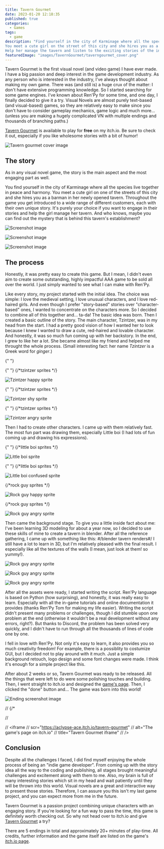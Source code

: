 ```yaml
---
title: Tavern Gourmet
date: 2023-01-20 12:18:35
published: true
categories:
  - Games
tags:
  - game
description: "Find yourself in the city of Karminage where all the species live together in peace and harmony.
You meet a cute girl on the street of this city and she hires you as a barman in her newly opened tavern.
Help her manage the tavern and listen to the exciting stories of the inhabitants of this city!"
featuredImage: "images/TavernGourmet/taverngourmet_cover.png"
---
```


Tavern Gourmet is the first visual novel (and video game) I have ever made. I have a big passion and deep interest in the game development industry. As any person who is interested in the industry, I've always thought about making my own game.
There was (and still is) a huge crux of the matter: I don't have extensive programming knowledge. So I started searching for some game engines.
I've known about Ren'Py for some time, and one day, I finally decided to give it a try. Visual Novels are almost purely text-based (and visual-based) games, so they are relatively easy to make since you don't have to consider gameplay mechanics, game logic and much more... (unless you are making a hugely complicated VN with multiple endings and thousands of branching paths.)

[Tavern Gourmet](https://aclypse-ace.itch.io/tavern-gourmet) is available to play for **free** on my itch.io. Be sure to check it out, especially if you like wholesome stories with a bit of humor!

<div class="image-container">
  <p>
    <img
      src="images/TavernGourmet/taverngourmet_cover.png"
      alt="Tavern gourmet cover image"
      title="Tavern gourmet cover image"
    />
  </p>
</div>

## The story

As in any visual novel game, the story is the main aspect and the most engaging part as well.

You find yourself in the city of Karminage where all the species live together in peace and harmony.
You meet a cute girl on one of the streets of this city and she hires you as a barman in her newly opened tavern. Throughout the game you get introduced to a wide range of different customers, each with their own unique story.
It's purely your choice if you want to engage in their stories and help the girl manage her tavern. And who knows, maybe you can find out the mystery that is behind this tavern's establishment?

<div class="image-container">
  <p>
    <img
      src="images/TavernGourmet/tavern-gourmet-screenshot-1.jpg"
      alt="Screenshot image"
      title="Tavern Gourmet screenshot"
    />
  </p>
</div>
<div class="image-container">
  <p>
    <img
      src="images/TavernGourmet/tavern-gourmet-screenshot-3.jpg"
      alt="Screenshot image"
      title="Tavern Gourmet screenshot"
    />
  </p>
</div>
<div class="image-container">
  <p>
    <img
      src="images/TavernGourmet/tavern-gourmet-screenshot-4.jpg"
      alt="Screenshot image"
      title="Tavern Gourmet screenshot"
    />
  </p>
</div>

## The process

Honestly, it was pretty easy to create this game. But I mean, I didn't even aim to create some outstanding, highly impactful AAA game to be sold all over the world. I just simply wanted to see what I can make with Ren'Py.

Like every story, my project started with the initial idea. The choice was simple: I love the medieval setting, I love unusual characters, and I love red-haired girls. And even though I prefer "story-based" stories over "character-based" ones, I wanted to concentrate on the characters more. So I decided to combine all of this together and... ta-da! The basic idea was born.
Then I created a basic outline of the story. The main character, Tzintzer, was in my head from the start. I had a pretty good vision of how I wanted her to look because I knew I wanted to draw a cute, red-haired and lovable character. And honestly, it was so much fun coming up with her backstory. In the end, I grew to like her a lot. She became almost like my friend and helped me throught the whole process. (Small interesting fact: her name _Tzintzer_ is a Greek word for _ginger_.)

{" "}

<div class="image-container">
  {" "}
  {/*tzintzer sprites */}
  <p>
    <img
      src="images/TavernGourmet/tzintzer-happy.png"
      alt="Tzintzer happy sprite"
      title="Tzintzer happy sprite"
    />
  </p>
</div>
<div class="image-container">
  {" "}
  {/*tzintzer sprites */}
  <p>
    <img
      src="images/TavernGourmet/tzintzer-shy.png"
      alt="Tzintzer shy sprite"
      title="Tzintzer shy sprite"
    />
  </p>
</div>
<div class="image-container">
  {" "}
  {/*tzintzer sprites */}
  <p>
    <img
      src="images/TavernGourmet/tzintzer-angry.png"
      alt="Tzintzer angry sprite"
      title="Tzintzer angry sprite"
    />
  </p>
</div>

Then I had to create other characters. I came up with them relatively fast. The most fun part was drawing them, especially Little boi (I had lots of fun coming up and drawing his expressions).

<div class="image-container">
  {" "}
  {/*little boi sprites */}
  <p>
    <img
      src="images/TavernGourmet/boi-neutral.png"
      alt="Little boi sprite"
      title="Little boi sprite"
    />
  </p>
</div>
<div class="image-container">
  {" "}
  {/*little boi sprites */}
  <p>
    <img
      src="images/TavernGourmet/boi-confused.png"
      alt="Little boi confused sprite"
      title="Little boi confused sprite"
    />
  </p>
</div>

<div class="image-container">
  {/*rock guy sprites */}
  <p>
    <img
      src="images/TavernGourmet/rockguy-happy.png"
      alt="Rock guy happy sprite"
      title="Rock guy happy sprite"
    />
  </p>
</div>
<div class="image-container">
  {/*rock guy sprites */}
  <p>
    <img
      src="images/TavernGourmet/rockguy-angry.png"
      alt="Rock guy angry sprite"
      title="Rock guy angry sprite"
    />
  </p>
</div>

Then came the background stage. To give you a little inside fact about me: I've been learning 3D modeling for about a year now, so I decided to use these skills of mine to create a tavern in blender. After all the reference gathering, I came up with something like this:
#/blender tavern renders#/
I still have a lot to learn in 3D, but I'm relatively pleased with the final result. I especially like all the textures of the walls (I mean, just look at them! so yummy!).

<div class="image-container">
  <p>
    <img
      src="images/TavernGourmet/texture-detail.jpg"
      alt="Rock guy angry sprite"
      title="Rock guy angry sprite"
    />
  </p>
</div>
<div class="image-container">
  <p>
    <img
      src="images/TavernGourmet/bottles-detail.jpg"
      alt="Rock guy angry sprite"
      title="Rock guy angry sprite"
    />
  </p>
</div>
<div class="image-container">
  <p>
    <img
      src="images/TavernGourmet/chair-detail.jpg"
      alt="Rock guy angry sprite"
      title="Rock guy angry sprite"
    />
  </p>
</div>

After all the assets were ready, I started writing the script. Ren'Py language is based on Python (how surprising), and honestly, it was really easy to learn. Especially with all the in-game tutorials and online documentation it provides (thanks Ren'Py Tom for making my life easier). Writing the script didn't present many problems or challenges, though I did stumble upon one problem at the end (otherwise it wouldn't be a real development without any errors, right?). But thanks to Discord, the problem has been solved very quickly, and I didn't have to run through all the thousands of lines of code one by one.

I fell in love with Ren'Py. Not only it's easy to learn, it also provides you so much creativity freedom! For example, there is a possiblity to costumize GUI, but I decided not to play around with it much. Just a simple background retouch, logo design and some font changes were made. I think it's enough for a simple project like this.

After about 2 weeks or so, Tavern Gourmet was ready to be released. All the things that were left to do were some polishing touches and building. Then, I went straight to itch.io and designed the [game's page](https://aclypse-ace.itch.io/tavern-gourmet). Then, I clicked the "done" button and... The game was born into this world!

<div class="image-container">
  <p>
    <img
      src="images/TavernGourmet/tavern-gourmet-screenshot-5.jpg"
      alt="Ending screenshot image"
      title="Tavern Gourmet ending"
    />
  </p>
</div>

// {/\* <div class="iframe">
// <p>
// <iframe
// scr="https://aclypse-ace.itch.io/tavern-gourmet"
// alt="The game's page on itch.io"
// title="Tavern Gourmet iframe"
// />

## Conclusion

Despite all the challenges I faced, I did find myself enjoying the whole process of being an "indie game developer". From coming up with the story idea all the way to the coding and publishing, all stages brought meaningful challenges and excitement along with them to me. Also, my brain is full of many interesting stories which sit in my head and wait patiently until they will be thrown into this world. Visual novels are a great and interactive way to present those stories.
Therefore, I can assure you this isn't my last game project, and you can expect more from me in the future.

Tavern Gourmet is a passion project combining unique characters with an engaging story. If you're looking for a fun way to pass the time, this game is definitely worth checking out. So why not head over to itch.io and give [Tavern Gourmet](https://aclypse-ace.itch.io/tavern-gourmet) a try?

There are 5 endings in total and approximately 20+ minutes of play-time.
All credits, further information and the game itself are listed on the game's [itch.io page](https://aclypse-ace.itch.io/tavern-gourmet).
